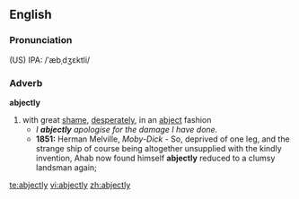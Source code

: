 ==English==
===Pronunciation===
(US) IPA: /ˈæbˌdʒɛktli/
===Adverb===
'''abjectly'''
#with great [[shame]], [[desperately]], in an [[abject]] fashion
#*''I '''abjectly''' apologise for the damage I have done.''
#*'''1851:''' Herman Melville, ''Moby-Dick'' - So, deprived of one leg, and the strange ship of course being altogether unsupplied with the kindly invention, Ahab now found himself '''abjectly''' reduced to a clumsy landsman again;

[[te:abjectly]]
[[vi:abjectly]]
[[zh:abjectly]]
